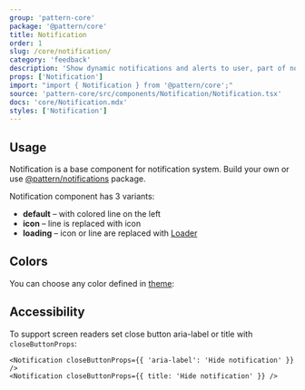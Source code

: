 ```yaml
---
group: 'pattern-core'
package: '@pattern/core'
title: Notification
order: 1
slug: /core/notification/
category: 'feedback'
description: 'Show dynamic notifications and alerts to user, part of notifications system'
props: ['Notification']
import: "import { Notification } from '@pattern/core';"
source: 'pattern-core/src/components/Notification/Notification.tsx'
docs: 'core/Notification.mdx'
styles: ['Notification']
---
```



## Usage

Notification is a base component for notification system.
Build your own or use [@pattern/notifications](/others/notifications/) package.

Notification component has 3 variants:

- **default** – with colored line on the left
- **icon** – line is replaced with icon
- **loading** – icon or line are replaced with [Loader](/core/loader/)

<Demo data={NotificationDemos.usage} />

## Colors

You can choose any color defined in [theme](/theming/extend-theme/#default-colors):

<ControlDemo data={NotificationDemos.control} />

## Accessibility

To support screen readers set close button aria-label or title with `closeButtonProps`:

```tsx
<Notification closeButtonProps={{ 'aria-label': 'Hide notification' }} />
<Notification closeButtonProps={{ title: 'Hide notification' }} />
```
